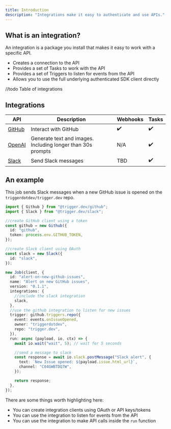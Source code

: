 ```yaml
---
title: Introduction
description: "Integrations make it easy to authenticate and use APIs."
---
```


## What is an integration?

An integration is a package you install that makes it easy to work with a specific API.

- Creates a connection to the API
- Provides a set of Tasks to work with the API
- Provides a set of Triggers to listen for events from the API
- Allows you to use the full underlying authenticated SDK client directly

//todo Table of integrations

## Integrations

| API                                 | Description                                                 | Webhooks | Tasks |
| ----------------------------------- | ----------------------------------------------------------- | -------- | ----- |
| [GitHub](/integrations/apis/github) | Interact with GitHub                                        | ✔️       | ✔️    |
| [OpenAI](/integrations/apis/openai) | Generate text and images. Including longer than 30s prompts | N/A      | ✔️    |
| [Slack](/integrations/apis/slack)   | Send Slack messages                                         | TBD      | ✔️    |

## An example

This job sends Slack messages when a new GitHub issue is opened on the `triggerdotdev/trigger.dev` repo.

```ts
import { Github } from "@trigger.dev/github";
import { Slack } from "@trigger.dev/slack";

//create GitHub client using a token
const github = new Github({
  id: "github",
  token: process.env.GITHUB_TOKEN,
});

//create Slack client using OAuth
const slack = new Slack({
  id: "slack",
});

new Job(client, {
  id: "alert-on-new-github-issues",
  name: "Alert on new GitHub issues",
  version: "0.1.1",
  integrations: {
    //include the slack integration
    slack,
  },
  //use the github integration to listen for new issues
  trigger: github.triggers.repo({
    event: events.onIssueOpened,
    owner: "triggerdotdev",
    repo: "trigger.dev",
  }),
  run: async (payload, io, ctx) => {
    await io.wait("wait", 5); // wait for 5 seconds

    //send a message to slack
    const response = await io.slack.postMessage("Slack alert", {
      text: `New Issue opened: ${payload.issue.html_url}`,
      channel: "C04GWBTDQ7W",
    });

    return response;
  },
});
```

There are some things worth highlighting here:

- You can create integration clients using OAuth or API keys/tokens
- You can use the integration to listen for events from the API
- You can use the integration to make API calls inside the `run` function
